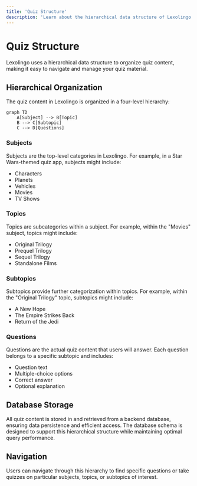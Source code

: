 ```yaml
---
title: 'Quiz Structure'
description: 'Learn about the hierarchical data structure of Lexolingo quizzes'
---
```


# Quiz Structure

Lexolingo uses a hierarchical data structure to organize quiz content, making it easy to navigate and manage your quiz material.

## Hierarchical Organization

The quiz content in Lexolingo is organized in a four-level hierarchy:

```mermaid
graph TD
    A[Subject] --> B[Topic]
    B --> C[Subtopic]
    C --> D[Questions]
```

### Subjects

Subjects are the top-level categories in Lexolingo. For example, in a Star Wars-themed quiz app, subjects might include:

- Characters
- Planets
- Vehicles
- Movies
- TV Shows

### Topics

Topics are subcategories within a subject. For example, within the "Movies" subject, topics might include:

- Original Trilogy
- Prequel Trilogy
- Sequel Trilogy
- Standalone Films

### Subtopics

Subtopics provide further categorization within topics. For example, within the "Original Trilogy" topic, subtopics might include:

- A New Hope
- The Empire Strikes Back
- Return of the Jedi

### Questions

Questions are the actual quiz content that users will answer. Each question belongs to a specific subtopic and includes:

- Question text
- Multiple-choice options
- Correct answer
- Optional explanation

## Database Storage

All quiz content is stored in and retrieved from a backend database, ensuring data persistence and efficient access. The database schema is designed to support this hierarchical structure while maintaining optimal query performance.

## Navigation

Users can navigate through this hierarchy to find specific questions or take quizzes on particular subjects, topics, or subtopics of interest.
